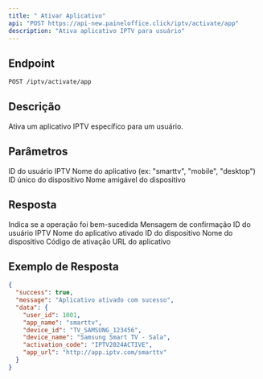```yaml
---
title: " Ativar Aplicativo"
api: "POST https://api-new.paineloffice.click/iptv/activate/app"
description: "Ativa aplicativo IPTV para usuário"
---
```


## Endpoint

<CodeGroup>

```bash Requisição
POST /iptv/activate/app
```

</CodeGroup>

## Descrição

Ativa um aplicativo IPTV específico para um usuário.

## Parâmetros

<ParamField body="user_id" type="integer" required>
  ID do usuário IPTV
</ParamField>

<ParamField body="app_name" type="string" required>
  Nome do aplicativo (ex: "smarttv", "mobile", "desktop")
</ParamField>

<ParamField body="device_id" type="string">
  ID único do dispositivo
</ParamField>

<ParamField body="device_name" type="string">
  Nome amigável do dispositivo
</ParamField>

## Resposta

<ResponseField name="success" type="boolean">
  Indica se a operação foi bem-sucedida
</ResponseField>

<ResponseField name="message" type="string">
  Mensagem de confirmação
</ResponseField>

<ResponseField name="data" type="object">
  <Expandable title="properties">
    <ResponseField name="user_id" type="integer">
      ID do usuário IPTV
    </ResponseField>
    <ResponseField name="app_name" type="string">
      Nome do aplicativo ativado
    </ResponseField>
    <ResponseField name="device_id" type="string">
      ID do dispositivo
    </ResponseField>
    <ResponseField name="device_name" type="string">
      Nome do dispositivo
    </ResponseField>
    <ResponseField name="activation_code" type="string">
      Código de ativação
    </ResponseField>
    <ResponseField name="app_url" type="string">
      URL do aplicativo
    </ResponseField>
  </Expandable>
</ResponseField>

## Exemplo de Resposta

```json
{
  "success": true,
  "message": "Aplicativo ativado com sucesso",
  "data": {
    "user_id": 1001,
    "app_name": "smarttv",
    "device_id": "TV_SAMSUNG_123456",
    "device_name": "Samsung Smart TV - Sala",
    "activation_code": "IPTV2024ACTIVE",
    "app_url": "http://app.iptv.com/smarttv"
  }
}
```